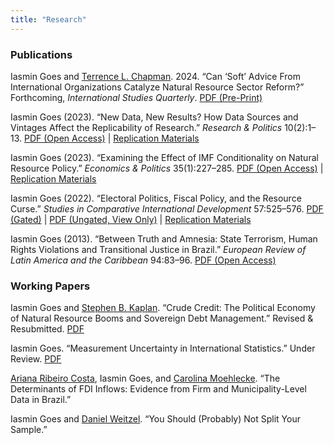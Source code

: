 ```yaml
---
title: "Research"
---
```


### Publications

Iasmin Goes and [Terrence L. Chapman](https://terrencechapman.weebly.com/). 2024. "Can 'Soft' Advice From International Organizations Catalyze Natural Resource Sector Reform?" Forthcoming, *International Studies Quarterly*. [PDF (Pre-Print)](papers/Goes-Chapman.pdf)

Iasmin Goes (2023). "New Data, New Results? How Data Sources and Vintages Affect the Replicability of Research." *Research & Politics* 10(2):1--13. [PDF (Open Access)](https://doi.org/10.1177/20531680231170502) \| [Replication Materials](https://doi.org/10.7910/DVN/G9QZOU)

Iasmin Goes (2023). "Examining the Effect of IMF Conditionality on Natural Resource Policy." *Economics & Politics* 35(1):227--285. [PDF (Open Access)](https://doi.org/10.1111/ecpo.12214) \| [Replication Materials](https://doi.org/10.7910/DVN/9RURWP)

Iasmin Goes (2022). "Electoral Politics, Fiscal Policy, and the Resource Curse." *Studies in Comparative International Development* 57:525--576. [PDF (Gated)](https://doi.org/10.1007/s12116-022-09367-8) \| [PDF (Ungated, View Only)](https://rdcu.be/cU1nr) \| [Replication Materials](https://doi.org/10.7910/DVN/8HUQIF)

Iasmin Goes (2013). "Between Truth and Amnesia: State Terrorism, Human Rights Violations and Transitional Justice in Brazil." *European Review of Latin America and the Caribbean* 94:83--96. [PDF (Open Access)](http://doi.org/10.18352/erlacs.8395)

### Working Papers

Iasmin Goes and [Stephen B. Kaplan](http://stephenbkaplan.com/). "Crude Credit: The Political Economy of Natural Resource Booms and Sovereign Debt Management." Revised & Resubmitted. [PDF](papers/Goes-Kaplan.pdf)

Iasmin Goes. "Measurement Uncertainty in International Statistics." Under Review. [PDF](papers/Goes-WDI.pdf)

[Ariana Ribeiro Costa](https://ri.fgv.br/en/pessoas/ariana-ribeiro-costa), Iasmin Goes, and [Carolina Moehlecke](https://www.carolinamoehlecke.com/). "The Determinants of FDI Inflows: Evidence from Firm and Municipality-Level Data in Brazil."

Iasmin Goes and [Daniel Weitzel](https://www.danweitzel.net/). "You Should (Probably) Not Split Your Sample."
